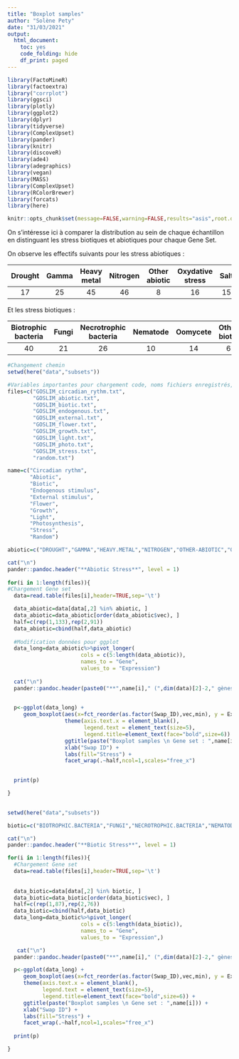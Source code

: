 ```yaml
---
title: "Boxplot samples"
author: "Solène Pety"
date: "31/03/2021"
output:
  html_document:
    toc: yes
    code_folding: hide
    df_print: paged
---
```


```r
library(FactoMineR)
library(factoextra)
library("corrplot")
library(ggsci)
library(plotly)
library(ggplot2)
library(dplyr)
library(tidyverse)
library(ComplexUpset)
library(pander)
library(knitr)
library(discoveR)
library(ade4)
library(adegraphics)
library(vegan)
library(MASS)
library(ComplexUpset)
library(RColorBrewer)
library(forcats)
library(here)
```


```r
knitr::opts_chunk$set(message=FALSE,warning=FALSE,results="asis",root.dir=here())
```

On s'intéresse ici à comparer la distribution au sein de chaque échantillon en distinguant les stress biotiques et abiotiques pour chaque Gene Set.  
  
On observe les effectifs suivants pour les stress abiotiques :  

|Drought|Gamma|Heavy metal|Nitrogen|Other abiotic|Oxydative stress|Salt|Temperature|UV|
|:-----:|:-----:|:-----:|:-----:|:-----:|:-----:|:-----:|:-----:|:-----:|
|17|25|45|46|8|16|15|45|7|

  
Et les stress biotiques :  
  
|Biotrophic bacteria|Fungi|Necrotrophic bacteria|Nematode|Oomycete|Other biotic|Rhodococcus|Stifenia|Virus|
|:-----:|:-----:|:-----:|:-----:|:-----:|:-----:|:-----:|:-----:|:-----:|
|40|21|26|10|14|6|7|6|33|
  
```r
#Changement chemin 
setwd(here("data","subsets"))

#Variables importantes pour chargement code, noms fichiers enregistrés, noms pour entêtes, stress biotiques et abiotiques
files=c("GOSLIM_circadian_rythm.txt",
        "GOSLIM_abiotic.txt",
        "GOSLIM_biotic.txt",
        "GOSLIM_endogenous.txt",
        "GOSLIM_external.txt",
        "GOSLIM_flower.txt",
        "GOSLIM_growth.txt",
        "GOSLIM_light.txt",
        "GOSLIM_photo.txt",
        "GOSLIM_stress.txt",
        "random.txt")

name=c("Circadian rythm",
       "Abiotic",
       "Biotic",
       "Endogenous stimulus",
       "External stimulus",
       "Flower",
       "Growth",
       "Light",
       "Photosynthesis",
       "Stress",
       "Random")

abiotic=c("DROUGHT","GAMMA","HEAVY.METAL","NITROGEN","OTHER-ABIOTIC","OXYDATIVE.STRESS","SALT","TEMPERATURE","UV")

cat("\n")
pander::pandoc.header("**Abiotic Stress**", level = 1)
  
for(i in 1:length(files)){
#Chargement Gene set 
  data=read.table(files[i],header=TRUE,sep='\t')

  data_abiotic=data[data[,2] %in% abiotic, ]
  data_abiotic=data_abiotic[order(data_abiotic$vec), ]
  half=c(rep(1,133),rep(2,91))
  data_abiotic=cbind(half,data_abiotic)
  
  #Modification données pour ggplot
  data_long=data_abiotic%>%pivot_longer(
                       cols = c(5:length(data_abiotic)),
                       names_to = "Gene",
                       values_to = "Expression")
 
  cat("\n")
  pander::pandoc.header(paste0("**",name[i]," (",dim(data)[2]-2," gènes)**\n"), level = 2) 
  

  p<-ggplot(data_long) +
     geom_boxplot(aes(x=fct_reorder(as.factor(Swap_ID),vec,min), y = Expression, fill=vec)) +
                  theme(axis.text.x = element_blank(),
                        legend.text = element_text(size=5),
                        legend.title=element_text(face="bold",size=6)) +
                  ggtitle(paste("Boxplot samples \n Gene set : ",name[i])) +
                  xlab("Swap ID") +
                  labs(fill="Stress") +
                  facet_wrap(.~half,ncol=1,scales="free_x")

  
  print(p)

}
  
```

```r
setwd(here("data","subsets"))

biotic=c("BIOTROPHIC.BACTERIA","FUNGI","NECROTROPHIC.BACTERIA","NEMATODES","OOMYCETE","OTHER-BIOTIC","RHODOCOCCUS","STIFENIA","VIRUS")

cat("\n")
pander::pandoc.header("**Biotic Stress**", level = 1)

for(i in 1:length(files)){
  #Chargement Gene set 
  data=read.table(files[i],header=TRUE,sep='\t')
  
  
  data_biotic=data[data[,2] %in% biotic, ]
  data_biotic=data_biotic[order(data_biotic$vec), ]
  half=c(rep(1,87),rep(2,76))
  data_biotic=cbind(half,data_biotic)
  data_long=data_biotic%>%pivot_longer(
                       cols = c(5:length(data_biotic)),
                       names_to = "Gene",
                       values_to = "Expression",)

   cat("\n")
  pander::pandoc.header(paste0("**",name[i]," (",dim(data)[2]-2," gènes)**\n"), level = 2)  

  p<-ggplot(data_long) +
     geom_boxplot(aes(x=fct_reorder(as.factor(Swap_ID),vec,min), y = Expression, fill=vec)) +
     theme(axis.text.x = element_blank(),
           legend.text = element_text(size=5),
           legend.title=element_text(face="bold",size=6)) +
     ggtitle(paste("Boxplot samples \n Gene set : ",name[i])) +
     xlab("Swap ID") +
     labs(fill="Stress") +
     facet_wrap(.~half,ncol=1,scales="free_x")
  
  print(p)

}
```